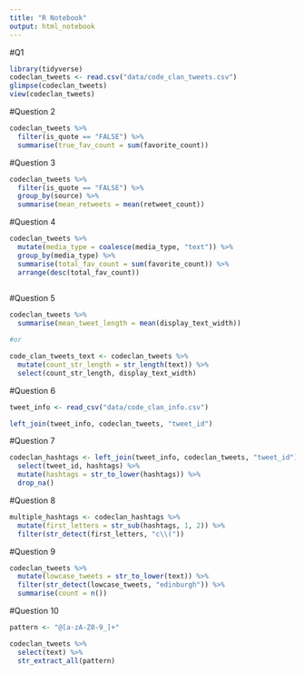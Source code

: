 ```yaml
---
title: "R Notebook"
output: html_notebook
---
```


#Q1
```r
library(tidyverse)
codeclan_tweets <- read.csv("data/code_clan_tweets.csv")
glimpse(codeclan_tweets)
view(codeclan_tweets)
```

#Question 2
```r
codeclan_tweets %>% 
  filter(is_quote == "FALSE") %>% 
  summarise(true_fav_count = sum(favorite_count))
```
#Question 3
```r
codeclan_tweets %>% 
  filter(is_quote == "FALSE") %>% 
  group_by(source) %>% 
  summarise(mean_retweets = mean(retweet_count))
```
#Question 4
```r
codeclan_tweets %>% 
  mutate(media_type = coalesce(media_type, "text")) %>% 
  group_by(media_type) %>% 
  summarise(total_fav_count = sum(favorite_count)) %>% 
  arrange(desc(total_fav_count))
  
```
#Question 5
```r
codeclan_tweets %>% 
  summarise(mean_tweet_length = mean(display_text_width))

#or

code_clan_tweets_text <- codeclan_tweets %>%
  mutate(count_str_length = str_length(text)) %>%
  select(count_str_length, display_text_width)
```
#Question 6

```r
tweet_info <- read_csv("data/code_clan_info.csv")
```
```r
left_join(tweet_info, codeclan_tweets, "tweet_id")
```

#Question 7
```r
codeclan_hashtags <- left_join(tweet_info, codeclan_tweets, "tweet_id") %>% 
  select(tweet_id, hashtags) %>% 
  mutate(hashtags = str_to_lower(hashtags)) %>% 
  drop_na()
```
#Question 8 
```r
multiple_hashtags <- codeclan_hashtags %>% 
  mutate(first_letters = str_sub(hashtags, 1, 2)) %>% 
  filter(str_detect(first_letters, "c\\("))
```
#Question 9
```r
codeclan_tweets %>% 
  mutate(lowcase_tweets = str_to_lower(text)) %>% 
  filter(str_detect(lowcase_tweets, "edinburgh")) %>% 
  summarise(count = n())
```
#Question 10 
```r
pattern <- "@[a-zA-Z0-9_]+"

codeclan_tweets %>% 
  select(text) %>% 
  str_extract_all(pattern) 
```


